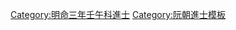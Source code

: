 {{Navbox
|name = 明命三年壬午科庭試正榜
|title = [[阮朝明命三年壬午科貢士進士列表|明命三年（1822年）壬午科庭試正榜]]
|titlestyle = background-color:#FFD700;
|image =
|style = width:100%;text-align:center; 
|groupstyle = text-align:center; background-color:#FFD700;
|liststyle = text-align:center;
|state = {{{state<includeonly>|collapsed</includeonly>}}}

|group1 = 第二甲<br>勅賜進士出身<br>共1名
|list1 = '''[[阮懿]]'''

|group2 = 第三甲<br>勅賜同進士出身<br>共7名
|list2 = [[黎宗珖]] - [[潘有性]] - [[何宗權]] - [[丁文樸]] - [[武德奎]] - [[潘伯達]] - [[陳黎傚]]

|belowstyle = text-align: center; background-color:#FFD700;
|below='''前一科：[[後黎朝|黎]]·[[Template:昭統元年丁未科庭試進士榜|昭統元年丁未科]]　'''·'''　後一科：[[Template:明命七年丙戌科庭試正榜|明命七年丙戌科]]'''
}}
[[Category:明命三年壬午科進士]]
<noinclude>[[Category:明命三年壬午科進士| ]]
[[Category:阮朝進士模板]]</noinclude>